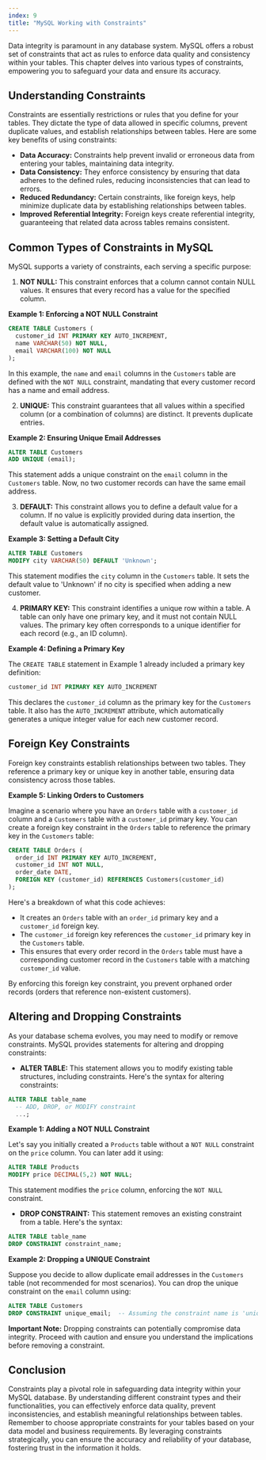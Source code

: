 ```yaml
---
index: 9
title: "MySQL Working with Constraints"
---
```


Data integrity is paramount in any database system. MySQL offers a robust set of constraints that act as rules to enforce data quality and consistency within your tables. This chapter delves into various types of constraints, empowering you to safeguard your data and ensure its accuracy.

## Understanding Constraints

Constraints are essentially restrictions or rules that you define for your tables. They dictate the type of data allowed in specific columns, prevent duplicate values, and establish relationships between tables. Here are some key benefits of using constraints:

- **Data Accuracy:** Constraints help prevent invalid or erroneous data from entering your tables, maintaining data integrity.
- **Data Consistency:** They enforce consistency by ensuring that data adheres to the defined rules, reducing inconsistencies that can lead to errors.
- **Reduced Redundancy:** Certain constraints, like foreign keys, help minimize duplicate data by establishing relationships between tables.
- **Improved Referential Integrity:** Foreign keys create referential integrity, guaranteeing that related data across tables remains consistent.

## Common Types of Constraints in MySQL

MySQL supports a variety of constraints, each serving a specific purpose:

1. **NOT NULL:** This constraint enforces that a column cannot contain NULL values. It ensures that every record has a value for the specified column.

**Example 1: Enforcing a NOT NULL Constraint**

```sql
CREATE TABLE Customers (
  customer_id INT PRIMARY KEY AUTO_INCREMENT,
  name VARCHAR(50) NOT NULL,
  email VARCHAR(100) NOT NULL
);
```

In this example, the `name` and `email` columns in the `Customers` table are defined with the `NOT NULL` constraint, mandating that every customer record has a name and email address.

2. **UNIQUE:** This constraint guarantees that all values within a specified column (or a combination of columns) are distinct. It prevents duplicate entries.

**Example 2: Ensuring Unique Email Addresses**

```sql
ALTER TABLE Customers
ADD UNIQUE (email);
```

This statement adds a unique constraint on the `email` column in the `Customers` table. Now, no two customer records can have the same email address.

3. **DEFAULT:** This constraint allows you to define a default value for a column. If no value is explicitly provided during data insertion, the default value is automatically assigned.

**Example 3: Setting a Default City**

```sql
ALTER TABLE Customers
MODIFY city VARCHAR(50) DEFAULT 'Unknown';
```

This statement modifies the `city` column in the `Customers` table. It sets the default value to 'Unknown' if no city is specified when adding a new customer.

4. **PRIMARY KEY:** This constraint identifies a unique row within a table. A table can only have one primary key, and it must not contain NULL values. The primary key often corresponds to a unique identifier for each record (e.g., an ID column).

**Example 4: Defining a Primary Key**

The `CREATE TABLE` statement in Example 1 already included a primary key definition:

```sql
customer_id INT PRIMARY KEY AUTO_INCREMENT
```

This declares the `customer_id` column as the primary key for the `Customers` table. It also has the `AUTO_INCREMENT` attribute, which automatically generates a unique integer value for each new customer record.

## Foreign Key Constraints

Foreign key constraints establish relationships between two tables. They reference a primary key or unique key in another table, ensuring data consistency across those tables.

**Example 5: Linking Orders to Customers**

Imagine a scenario where you have an `Orders` table with a `customer_id` column and a `Customers` table with a `customer_id` primary key. You can create a foreign key constraint in the `Orders` table to reference the primary key in the `Customers` table:

```sql
CREATE TABLE Orders (
  order_id INT PRIMARY KEY AUTO_INCREMENT,
  customer_id INT NOT NULL,
  order_date DATE,
  FOREIGN KEY (customer_id) REFERENCES Customers(customer_id)
);
```

Here's a breakdown of what this code achieves:

- It creates an `Orders` table with an `order_id` primary key and a `customer_id` foreign key.
- The `customer_id` foreign key references the `customer_id` primary key in the `Customers` table.
- This ensures that every order record in the `Orders` table must have a corresponding customer record in the `Customers` table with a matching `customer_id` value.

By enforcing this foreign key constraint, you prevent orphaned order records (orders that reference non-existent customers).

## Altering and Dropping Constraints

As your database schema evolves, you may need to modify or remove constraints. MySQL provides statements for altering and dropping constraints:

- **ALTER TABLE:** This statement allows you to modify existing table structures, including constraints. Here's the syntax for altering constraints:

```sql
ALTER TABLE table_name
  -- ADD, DROP, or MODIFY constraint
  ...;
```

**Example 1: Adding a NOT NULL Constraint**

Let's say you initially created a `Products` table without a `NOT NULL` constraint on the `price` column. You can later add it using:

```sql
ALTER TABLE Products
MODIFY price DECIMAL(5,2) NOT NULL;
```

This statement modifies the `price` column, enforcing the `NOT NULL` constraint.

- **DROP CONSTRAINT:** This statement removes an existing constraint from a table. Here's the syntax:

```sql
ALTER TABLE table_name
DROP CONSTRAINT constraint_name;
```

**Example 2: Dropping a UNIQUE Constraint**

Suppose you decide to allow duplicate email addresses in the `Customers` table (not recommended for most scenarios). You can drop the unique constraint on the `email` column using:

```sql
ALTER TABLE Customers
DROP CONSTRAINT unique_email;  -- Assuming the constraint name is 'unique_email'
```

**Important Note:** Dropping constraints can potentially compromise data integrity. Proceed with caution and ensure you understand the implications before removing a constraint.

## Conclusion

Constraints play a pivotal role in safeguarding data integrity within your MySQL database. By understanding different constraint types and their functionalities, you can effectively enforce data quality, prevent inconsistencies, and establish meaningful relationships between tables. Remember to choose appropriate constraints for your tables based on your data model and business requirements. By leveraging constraints strategically, you can ensure the accuracy and reliability of your database, fostering trust in the information it holds.
